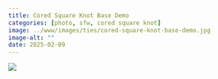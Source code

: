 ```yaml
---
title: Cored Square Knot Base Demo
categories: [photo, sfw, cored square knot]
image: ../www/images/ties/cored-square-knot-base-demo.jpg
image-alt: ""
date: 2025-02-09
---
```



![](../www/images/ties/cored-square-knot-base-demo.jpg)

